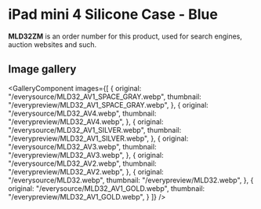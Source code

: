 
# iPad mini 4 Silicone Case - Blue

<Callout type='info' emoji='👉🏻'>**MLD32ZM** is an order number for this product, used for search engines, auction websites and such.</Callout>

## Image gallery

<GalleryComponent
    images={[
      {
        original: "/everysource/MLD32_AV1_SPACE_GRAY.webp",
        thumbnail: "/everypreview/MLD32_AV1_SPACE_GRAY.webp",
      },
      {
        original: "/everysource/MLD32_AV4.webp",
        thumbnail: "/everypreview/MLD32_AV4.webp",
      },
      {
        original: "/everysource/MLD32_AV1_SILVER.webp",
        thumbnail: "/everypreview/MLD32_AV1_SILVER.webp",
      },
      {
        original: "/everysource/MLD32_AV3.webp",
        thumbnail: "/everypreview/MLD32_AV3.webp",
      },
      {
        original: "/everysource/MLD32_AV2.webp",
        thumbnail: "/everypreview/MLD32_AV2.webp",
      },
      {
        original: "/everysource/MLD32.webp",
        thumbnail: "/everypreview/MLD32.webp",
      },
      {
        original: "/everysource/MLD32_AV1_GOLD.webp",
        thumbnail: "/everypreview/MLD32_AV1_GOLD.webp",
      }
    ]}
  />
